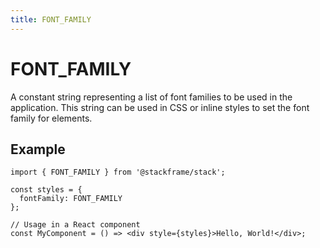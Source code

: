 ```yaml
---
title: FONT_FAMILY
---
```


# FONT_FAMILY

A constant string representing a list of font families to be used in the application. This string can be used in CSS or inline styles to set the font family for elements.

## Example

```tsx
import { FONT_FAMILY } from '@stackframe/stack';

const styles = {
  fontFamily: FONT_FAMILY
};

// Usage in a React component
const MyComponent = () => <div style={styles}>Hello, World!</div>;
```
